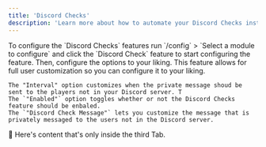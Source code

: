 ```yaml
---
title: 'Discord Checks'
description: 'Learn more about how to automate your Discord Checks instead of your staff members having to do the boring task.'
---
```


<Tabs>
  <Tab title="Step One">
    To configure the `Discord Checks` features run `/config` > `Select a module to configure` and click the `Discord Check` feature to start configuring the feature.
  </Tab>
  <Tab title="Step Two">
    Then, configure the options to your liking. This feature allows for full user customization so you can configure it to your liking.

    The "Interval" option customizes when the private message shoud be sent to the players not in your Discord server. T
    The `"Enabled"` option toggles whether or not the Discord Checks  feature should be enbaled.
    The `"Discord Check Message"` lets you customize the message that is privately messaged to the users not in the Discord server.
  </Tab>
  <Tab title="Step Three">
    💪 Here's content that's only inside the third Tab.
  </Tab>
</Tabs>
